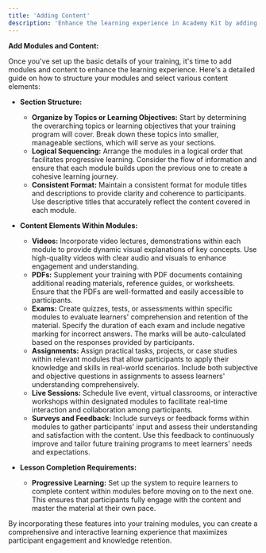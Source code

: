 ```yaml
---
title: 'Adding Content'
description: 'Enhance the learning experience in Academy Kit by adding modules and content to your training program.'
---
```


**Add Modules and Content:**

Once you've set up the basic details of your training, it's time to add modules and content to enhance the learning experience. Here's a detailed guide on how to structure your modules and select various content elements:

- **Section Structure:**
  - **Organize by Topics or Learning Objectives:** Start by determining the overarching topics or learning objectives that your training program will cover. Break down these topics into smaller, manageable sections, which will serve as your sections.
  - **Logical Sequencing:** Arrange the modules in a logical order that facilitates progressive learning. Consider the flow of information and ensure that each module builds upon the previous one to create a cohesive learning journey.
  - **Consistent Format:** Maintain a consistent format for module titles and descriptions to provide clarity and coherence to participants. Use descriptive titles that accurately reflect the content covered in each module.

- **Content Elements Within Modules:**
  - **Videos:** Incorporate video lectures, demonstrations within each module to provide dynamic visual explanations of key concepts. Use high-quality videos with clear audio and visuals to enhance engagement and understanding.
  - **PDFs:** Supplement your training with  PDF documents containing additional reading materials, reference guides, or worksheets. Ensure that the PDFs are well-formatted and easily accessible to participants.
  - **Exams:** Create quizzes, tests, or assessments within specific modules to evaluate learners' comprehension and retention of the material. Specify the duration of each exam and include negative marking for incorrect answers. The marks will be auto-calculated based on the responses provided by participants.
  - **Assignments:** Assign practical tasks, projects, or case studies within relevant modules that allow participants to apply their knowledge and skills in real-world scenarios. Include both subjective and objective questions in assignments to assess learners' understanding comprehensively.
  - **Live Sessions:** Schedule live event, virtual classrooms, or interactive workshops within designated modules to facilitate real-time interaction and collaboration among participants.
  - **Surveys and Feedback:** Include surveys or feedback forms within modules to gather participants' input and assess their understanding and satisfaction with the content. Use this feedback to continuously improve and tailor future training programs to meet learners' needs and expectations.

- **Lesson Completion Requirements:**
  - **Progressive Learning:** Set up the system to require learners to complete content within modules before moving on to the next one. This ensures that participants fully engage with the content and master the material at their own pace.


By incorporating these features into your training modules, you can create a comprehensive and interactive learning experience that maximizes participant engagement and knowledge retention.
